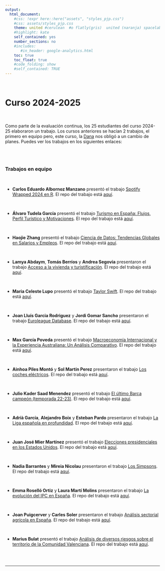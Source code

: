 ```yaml
---
output:
  html_document:
    #css: !expr here::here("assets", "styles_pjp.css") 
    #css: assets/styles_pjp.css
    theme: united #cerulean  #o flatly(gris)  united (naranja) spacelab(azulito) o yeti o faltly o sandstone
    #highlight: kate 
    self_contained: yes
    number_sections: no
    #includes:
       #in_header: google-analytics.html
    toc: true
    toc_float: true
    #code_folding: show
    #self_contained: TRUE
---
```


<br>


# Curso 2024-2025

<br>

::: blue
Como parte de la evaluación continua, los 25 estudiantes del curso 2024-25 elaboraron un trabajo. Los cursos anteriores se hacían 2 trabajos, el primero en equipo pero, este curso, la [Dana](https://ctxt.es/es/20241201/Politica/48117/Yayo-Herrero-Vanesa-Jimenez-dana-cambio-climatico-jovenes-Valencia-crisis-ecologica-abandono-politico.htm) nos obligó a un cambio de planes. Puedes ver los trabajos en los siguientes enlaces:
:::

<br><br>

### Trabajos en equipo

<br>

- **Carlos Eduardo Albornoz Manzano** presentó el trabajo [Spotify Wrapped 2024 en R](https://siwilin.github.io/trabajo_bigdata){target="_blank"}. El repo del trabajo está [aquí](https://github.com/siwilin/trabajo_bigdata){target="_blank"}.

<br>


- **Álvaro Tudela García** presentó el trabajo [Turismo en España: Flujos, Perfil Turístico y Motivaciones](https://alvarotug.github.io/trabajo_BigData/){target="_blank"}. El repo del trabajo está [aquí](https://github.com/alvarotug/trabajo_BigData){target="_blank"}.


<br>

- **Haojie Zhang** presentó el trabajo [Ciencia de Datos: Tendencias Globales en Salarios y Empleos](https://haojie3201.github.io/trabajo_BigData/){target="_blank"}. El repo del trabajo está [aquí](https://github.com/haojie3201/trabajo_BigData){target="_blank"}.


<br>

- **Lamya Abdaym**,  **Tomás Berríos** y **Andrea Segovia** presentaron el trabajo [Acceso a la vivienda y turistíficación](https://tobesua.github.io/trabajo_BigData/){target="_blank"}. El repo del trabajo está [aquí](https://github.com/tobesua/trabajo_BigData){target="_blank"}.


<br>

- **Maria Celeste Lupo** presentó el trabajo [Taylor Swift](https://celestelupo.github.io/trabajo_BigData/){target="_blank"}. El repo del trabajo está [aquí](https://github.com/celestelupo/trabajo_BigData){target="_blank"}.

<br>

- **Joan Lluís Garcia Rodriguez** y **Jordi Gomar Sancho** presentaron el trabajo [Euroleague Database](https://joan1723.github.io/trabajo_BigData/){target="_blank"}. El repo del trabajo está [aquí](https://github.com/joan1723/trabajo_BigData){target="_blank"}.


<br>

- **Max García Poveda** presentó el trabajo [Macroeconomía Internacional y la Experiencia Australiana: Un Análisis Comparativo](https://gpmax8.github.io/trabajo_BigData/){target="_blank"}. El repo del trabajo está [aquí](https://github.com/gpmax8/trabajo_BigData){target="_blank"}.

<br>

- **Ainhoa Piles Montó** y **Sol Martín Perez** presentaron el trabajo [Los coches eléctricos](https://Solmarpe.github.io/trabajo_BigData/.){target="_blank"}. El repo del trabajo está [aquí](https://github.com/Solmarpe/trabajo_BigData){target="_blank"}.


<br>

-  **Julio Kader Saad Menendez** presentó el trabajo [El último Barça campeón (temporada 22-23)](https://jukad10.github.io/trabajo_BigData/){target="_blank"}. El repo del trabajo está [aquí](https://github.com/jukad10/trabajo_BigData){target="_blank"}.


<br>

- **Adrià García**, **Alejandro Boix** y **Esteban Pardo** presentaron el trabajo [La Liga española en profundidad](https://estebanpardo50.github.io/trabajo_BigData/){target="_blank"}. El repo del trabajo está [aquí](https://github.com/estebanpardo50/trabajo_BigData){target="_blank"}.

<br>

- **Juan José Mier Martínez** presentó el trabajo [Elecciones presidenciales en los Estados Unidos](https://juanmier27.github.io/trabajo_Bigdata/){target="_blank"}. El repo del trabajo está [aquí](https://github.com/JuanMier27/trabajo_BigData){target="_blank"}.


<br>

- **Nadia Barrantes** y **Mireia Nicolau** presentaron el trabajo [Los Simpsons](https://nadinka1.github.io/trabajo_BigData/.){target="_blank"}. El repo del trabajo está [aquí](https://github.com/nadinka1/trabajo_BigData){target="_blank"}.


<br>

- **Emma Roselló Ortiz** y **Laura Martí Molins** presentaron el trabajo [La evolución del IPC en España](https://lauramarti7.github.io/trabajo_BigData/){target="_blank"}. El repo del trabajo está [aquí](https://github.com/lauramarti7/trabajo_BigData){target="_blank"}.

<br>

- **Joan Puigcerver** y **Carles Soler** presentaron el trabajo [Análisis sectorial agrícola en España](https://carlesoler8.github.io/trabajo_BigData/){target="_blank"}. El repo del trabajo está [aquí](https://github.com/Carlesoler8/trabajo_BigData){target="_blank"}.

<br>

- **Marius Bulat** presentó el trabajo [Análisis de diversos riesgos sobre el territorio de la Comunidad Valenciana](https://marbul33.github.io/trabajo_BigData/){target="_blank"}. El repo del trabajo está [aquí](https://github.com/marbul33/trabajo_BigData){target="_blank"}.

<br><br>


------------------------------------------------------------------------

::: {.tocify-extend-page data-unique="tocify-extend-page" style="height: 0;"}
:::
